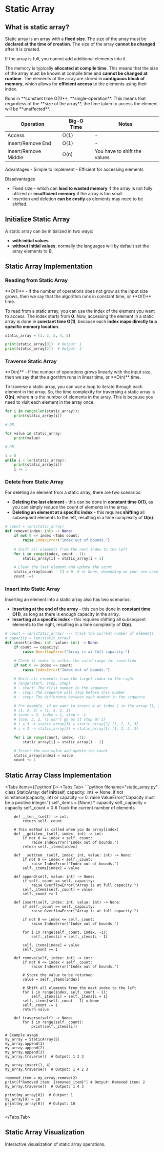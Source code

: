 # Static Array

## What is static array?

Static array is an array with a **fixed size**. The size of the array must be **declared at the time of creation**. The size of the array **cannot be changed** after it is created.

<Callout type="warn">
  If the array is full, you cannot add additional elements into it.
</Callout>

The memory is typically **allocated at compile time**. This means that the size of the array must be known at compile time and **cannot be changed at runtime**. The elements of the array are stored in **contiguous block of memory**, which allows for **efficient access** to the elements using their index.

<Callout>
  Runs in **constant time O(1)**, **single-operation**. This means that regardless of the **size of the array**, the time taken to access the element will be **unaffected**.
</Callout>

| Operation | Big-O Time | Notes |
| --------- | ---------- | ----- |
| Access | O(1) | - |
| Insert/Remove End | O(1) | - |
| Insert/Remove Middle | O(n) | You have to shift the values |

<Callout type="important" title="Advantages and Disadvantages">
  Advantages
  - Simple to implement
  - Efficient for accessing elements

  Disadvantages
  - Fixed size - which can **lead to wasted memory** if the array is not fully utilized or **insufficient memory** if the array is too small.
  - Insertion and deletion **can be costly** as elements may need to be shifted.
</Callout>

## Initialize Static Array

A static array can be initialized in two ways:
- **with initial values**
- **without initial values**, normally the languages will by default set the array elements to **0**.

## Static Array Implementation

### Reading from Static Array

<Callout title="Info">
  **O(1)** - If the number of operations does not grow as the input size grows, then we say that the algorithm runs in constant time, or **O(1)** time.
</Callout>

To read from a static array, you can use the index of the element you want to access. The index starts from **0**. Now, accessing the element in a static array is done in **constant time O(1)**, because each **index maps directly to a specific memory location**.

```python
static_array = [1, 2, 3, 4, 5]

print(static_array[0])  # Output: 1
print(static_array[2])  # Output: 3
```

### Traverse Static Array

<Callout title="Info">
  **O(n)** - If the number of operations grows linearly with the input size, then we say that the algorithm runs in linear time, or **O(n)** time.
</Callout>

To traverse a static array, you can use a loop to iterate through each element in the array. So, the time complexity for traversing a static array is **O(n)**, where **n** is the number of elements in the array. This is because you need to visit each element in the array once.

```python
for i in range(len(static_array)):
    print(static_array[i])

# OR

for value in static_array:
    print(value)

# OR

i = 0
while i < len(static_array):
    print(static_array[i])
    i += 1
```

### Delete from Static Array

For deleting an element from a static array, there are two scenarios:
- **Deleting the last element** - this can be done in **constant time O(1)**, as you can simply reduce the count of elements in the array.
- **Deleting an element at a specific index** - this requires **shifting** all subsequent elements to the left, resulting in a time complexity of **O(n)**.

```python
# count = len(static_array)
def remove(index: int) -> None:
    if not 0 <= index <Tabs count:
        raise IndexError("Index out of bounds.")
    
    # Shift all elements from the next index to the left
    for i in range(index, count - 1):
        static_array[i] = static_array[i + 1]

    # Clear the last element and update the count
    static_array[count - 1] = 0  # or None, depending on your use case
    count -=1
```

### Insert into Static Array

Inserting an element into a static array also has two scenarios:
- **Inserting at the end of the array** - this can be done in **constant time O(1)**, as long as there is enough capacity in the array.
- **Inserting at a specific index** - this requires shifting all subsequent elements to the right, resulting in a time complexity of **O(n)**.

```python
# count = len(static_array) --- track the current number of elements
# capacity = len(static_array)
def insert(index: int, value: int) -> None:
    if count == capacity:
        raise OverflowError("Array is at full capacity.")

    # Check if index is within the valid range for insertion
    if not 0 <= index <= count:
        raise IndexError("Index out of bounds.")
    
    # Shift all elements from the target index to the right
    # range(start, stop, step)
    # - start: The first number in the sequence
    # - stop: The sequence will stop before this number
    # - step: The difference between each number in the sequence

    # For example, if we want to insert 4 at index 1 in the array [1, 2, 3]:
    # [1, 2, 3] = [1, 4, 2, 3]
    # count = 3, index = 1, step = -1
    # loop: 3, 2, (1 won't go as it stop at 1)
    # i = 3 -> static_array[3] = static_array[2] [1, 2, 3, 3]
    # i = 2 -> static_array[2] = static_array[1] [1, 2, 2, 3]

    for i in range(count, index, -1):
        static_array[i] = static_array[i - 1]

    # Insert the new value and update the count
    static_array[index] = value
    count += 1
```

## Static Array Class Implementation

<Tabs items={['python']}>
  <Tabs.Tab>
    ```python filename="static_array.py"
    class StaticArray:
        def __init__(self, capacity: int) -> None:
            if not isinstance(capacity, int) or capacity <= 0:
                raise ValueError("Capacity must be a positive integer.")
            self._items = [None] * capacity
            self._capacity = capacity
            self._count = 0 # Track the current number of elements
        
        def __len__(self) -> int:
            return self._count

        # this method is called when you do array[index]
        def __getitem__(self, index: int) -> int:
            if not 0 <= index < self._count:
                raise IndexError("Index out of bounds.")
            return self._items[index]

        def __setitem__(self, index: int, value: int) -> None:
            if not 0 <= index < self._count:
                raise IndexError("Index out of bounds.")
            self._items[index] = value

        def append(self, value: int) -> None:
            if self._count == self._capacity:
                raise OverflowError("Array is at full capacity.")
            self._items[self._count] = value
            self._count += 1

        def insert(self, index: int, value: int) -> None:
            if self._count == self._capacity:
                raise OverflowError("Array is at full capacity.")

            if not 0 <= index <= self._count:
                raise IndexError("Index out of bounds.")

            for i in range(self._count, index, -1):
                self._items[i] = self._items[i - 1]

            self._items[index] = value
            self._count += 1

        def remove(self, index: int) -> int:
            if not 0 <= index < self._count:
                raise IndexError("Index out of bounds.")
            
            # Store the value to be returned
            value = self._items[index]

            # Shift all elements from the next index to the left
            for i in range(index, self._count - 1):
                self._items[i] = self._items[i + 1]
            self._items[self._count - 1] = None
            self._count -= 1
            return value

        def traverse(self) -> None:
            for i in range(self._count):
                print(self._items[i])
    
    # Example usage
    my_array = StaticArray(5)
    my_array.append(1)
    my_array.append(2)
    my_array.append(3)
    my_array.traverse()  # Output: 1 2 3

    my_array.insert(1, 4)
    my_array.traverse()  # Output: 1 4 2 3

    removed_item = my_array.remove(2)
    print(f"Removed item: {removed_item}") # Output: Removed item: 2
    my_array.traverse()  # Output: 1 4 3

    print(my_array[0])  # Output: 1
    my_array[0] = 10
    print(my_array[0])  # Output: 10
    ```
  </Tabs.Tab>
</Tabs>

## Static Array Visualization

Interactive visualization of static array operations.

<StaticArrayVisualization />
